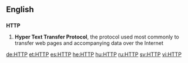 ==English==

==={{initialism}}===
'''HTTP'''

# '''Hyper Text Transfer Protocol''', the protocol used most commonly to transfer web pages and accompanying data over the Internet

[[de:HTTP]]
[[et:HTTP]]
[[es:HTTP]]
[[he:HTTP]]
[[hu:HTTP]]
[[ru:HTTP]]
[[sv:HTTP]]
[[vi:HTTP]]